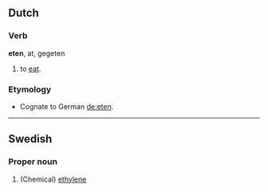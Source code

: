 == Dutch ==
=== Verb ===
'''eten''', at, gegeten

# to [[eat]].

=== Etymology ===
* Cognate to German [[de:eten]].
----

==Swedish==
===Proper noun===
#(Chemical) [[ethylene]]